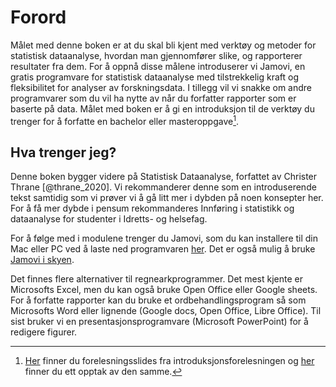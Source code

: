 # Forord {.unnumbered}


<!-- Google tag (gtag.js) -->
<script async src="https://www.googletagmanager.com/gtag/js?id=G-D8VXJR6KNH"></script>
<script>
  window.dataLayer = window.dataLayer || [];
  function gtag(){dataLayer.push(arguments);}
  gtag('js', new Date());

  gtag('config', 'G-D8VXJR6KNH');
</script>



Målet med denne boken er at du skal bli kjent med verktøy og metoder for statistisk dataanalyse, hvordan man gjennomfører slike, og rapporterer resultater fra dem. For å oppnå disse målene introduserer vi Jamovi, en gratis programvare for statistisk dataanalyse med tilstrekkelig kraft og fleksibilitet for analyser av forskningsdata. I tillegg vil vi snakke om andre programvarer som du vil ha nytte av når du forfatter rapporter som er baserte på data. Målet med boken er å gi en introduksjon til de verktøy du trenger for å forfatte en bachelor eller masteroppgave[^1].

[^1]: [Her](present/01-intro.html) finner du forelesningsslides fra introduksjonsforelesningen og [her](https://inn.cloud.panopto.eu/Panopto/Pages/Viewer.aspx?id=c0d0562a-d28f-4043-8c29-b11e00ce1cdb) finner du ett opptak av den samme. 

## Hva trenger jeg? 

Denne boken bygger videre på Statistisk Dataanalyse, forfattet av Christer Thrane [@thrane_2020]. Vi rekommanderer denne som en introduserende tekst samtidig som vi prøver vi å gå litt mer i dybden på noen konsepter her. For å få mer dybde i pensum rekommanderes Innføring i statistikk og dataanalyse for studenter i Idretts- og helsefag. 

  

For å følge med i modulene trenger du Jamovi, som du kan installere til din Mac eller PC ved å laste ned programvaren [her](www.jamovi.org). Det er også mulig å bruke [Jamovi i skyen](www.jamovi.org). 

  

Det finnes flere alternativer til regnearkprogrammer. Det mest kjente er Microsofts Excel, men du kan også bruke Open Office eller Google sheets. For å forfatte rapporter kan du bruke et ordbehandlingsprogram så som Microsofts Word eller lignende (Google docs, Open Office, Libre Office). Til sist bruker vi en presentasjonsprogramvare (Microsoft PowerPoint) for å redigere figurer. 


